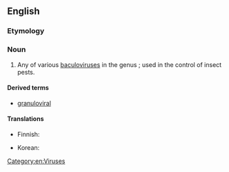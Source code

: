 {{also|Granulovirus}}
==English==
{{rfi}}
{{wikipedia}}
{{wikispecies}}

===Etymology===
{{rfe|lang=en}}

===Noun===
{{en-noun|es}}

# Any of various [[baculovirus]]es in the genus {{taxlink|Granulovirus|genus|noshow=1}}; used in the control of insect pests.

====Derived terms====
* [[granuloviral]]

====Translations====
{{trans-top|form of baculovirus}}
* Finnish: {{t|fi|granulovirus}}
{{trans-mid}}
* Korean: {{t|ko|과립병바이러스|tr=gwaripbyeongbaireoseu}}
{{trans-bottom}}

[[Category:en:Viruses]]